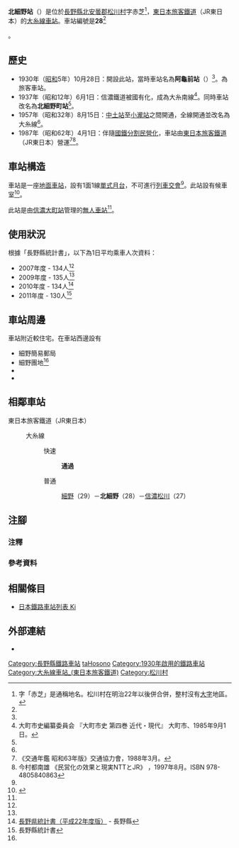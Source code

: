 {{NoteTA
|T=zh-hans:北细野站;zh-hk:北細野站;zh-tw:北細野車站;
|1=zh-hans:北细野站;zh-hk:北細野站;zh-tw:北細野車站;
}}
{{Infobox station
|公司色 = green
|站名 = 北細野*
|圖片 = Kita-Hosono stn.jpg
|圖片說明 = 月台
|日文原名 = 北細野
|平假名 = きたほその
|羅馬拼音 = Kita-Hosono
|副站名 = 
|電報略號 = キホ<ref name="nagano-zeneki">{{Cite book|author=信濃毎日新聞社出版部 |title=長野県鉄道全駅 増補改訂版 |publisher=信濃毎日新聞社 |date=2011-07-24 |isbn=9784784071647 |page=105|language=ja}}</ref>
|所在地 = {{JPN}}[[長野縣|長野縣]][[北安曇郡|北安曇郡]][[松川村|松川村]]字赤芝<ref name="nagano-zeneki"/>
|座標 = {{coord|36|24|22.82|N|137|51|45.89|E|type:railwaystation_region:JP-24|display=inline,title}}
|車站構造 = [[地面車站|地面車站]]
|月台配置 = 1面1線<ref name="nagano-zeneki"/>
|啟用年月日 = 1930年（[[昭和|昭和]]5年）10月28日<ref name="chikuma-matsumoto-shiojiri-history-3-2-modern-1965">《東筑摩郡松本市塩尻市誌 第三巻 現代下》 東筑摩郡，松本市，鹽尻市鄉土資料編纂會，1965年。</ref>
|廢站年月日 = 
|乘客人數 = 130<ref name=":0" />
|上下車人次 = 
|統計年度 = 2011
|轉車 = 
|全寬備註 = [[無人車站|無人車站]]<ref name="nagano-zeneki"/><br/>* 在1937年前，此站曾名為阿龜前站<ref name="chikuma-matsumoto-shiojiri-history-3-2-modern-1965" />。<br/>海拔：587.9米<ref name="nagano-zeneki"/>
|adjacent = {{Adjacent stations|system=東日本旅客鐵道|line=大糸線|left=細野|right=信濃松川|note-left=29<br>1.0km|note-mid=28<ref name="press/161207" /><br>距離[[松本站|松本]]23.8km|note-right=27<br>2.2km}}
}}
'''北細野站'''（{{jpn|j=北細野駅|hg=きたほそのえき|rm=Kita-Hosono eki|f=y}}）是位於[[長野縣|長野縣]][[北安曇郡|北安曇郡]][[松川村|松川村]]字赤芝<ref group="注釋">字「赤芝」是通稱地名。松川村在明治22年以後併合併，整村沒有[[大字|大字]]地區。</ref>，[[東日本旅客鐵道|東日本旅客鐵道]]（JR東日本）的[[大糸線|大糸線]][[鐵路車站|車站]]。車站編號是'''28'''<ref name="press/161207">{{Cite press release|url=https://www.jreast.co.jp/nagano/pdf/161207.pdf|title=大糸線に「駅ナンバー」を導入します|format=PDF|publisher=東日本旅客鉄道長野支社|date=2016-12-07|accessdate=2016-12-08|archiveurl=https://web.archive.org/web/20161208081159/https://www.jreast.co.jp/nagano/pdf/161207.pdf|archivedate=2016-12-08|language=ja}}</ref>。

== 歷史 ==
* 1930年（[[昭和|昭和]]5年）10月28日：{{Translink|ja|信濃鉄道|信濃鐵道 (第一代)|信濃鐵道}}開設此站，當時車站名為'''阿龜前站'''（{{jpn|j=おかめ前駅}}）<ref name="chikuma-matsumoto-shiojiri-history-3-2-modern-1965" />。為旅客車站。
* 1937年（昭和12年）6月1日：信濃鐵道被國有化，成為大糸南線<ref name="omachi-city-history-modern-1985-9-1">大町市史編纂委員会 『大町市史 第四巻 近代・現代』 大町市、1985年9月1日。</ref>。同時車站改名為'''北細野町站'''<ref name="chikuma-matsumoto-shiojiri-history-3-2-modern-1965" />。
* 1957年（昭和32年）8月15日：[[中土站|中土站]]至[[小瀧站|小瀧站]]之間開通，全線開通並改名為大糸線<ref name="chikuma-matsumoto-shiojiri-history-3-2-modern-1965" />。
* 1987年（昭和62年）4月1日：伴隨[[國鐵分割民營化|國鐵分割民營化]]，車站由[[東日本旅客鐵道|東日本旅客鐵道]]（JR東日本）營運<ref name="trafic-yearbook-1988">《交通年鑑 昭和63年版》交通協力會，1988年3月。</ref><ref name="privatization-ntt-jr-1997-8">今村都南雄 《民営化の效果と現実NTTとJR》 {{Translink|ja|中央法規出版}}，1997年8月。ISBN 978-4805840863</ref>。

== 車站構造 ==
車站是一座[[地面車站|地面車站]]，設有1面1線[[單式月台|單式月台]]，不可進行[[列車交會|列車交會]]<ref name="nagano-zeneki"/>。此站設有候車室<ref name="zeneki36">{{Cite book|title =週刊 JR全駅・全車両基地 |publisher = {{Translink|ja|朝日新聞出版}} |series=週刊朝日百科 |volume  =36号 松本駅・穂高駅・姨捨駅ほか70駅 |date =2013-04-21|page =24 |language=ja}}</ref>。

此站是由[[信濃大町站|信濃大町站]]管理的[[無人車站|無人車站]]<ref name="nagano-zeneki"/>。

== 使用狀況 ==
根據「長野縣統計書」，以下為1日平均乘車人次資料：
* 2007年度 - 134人<ref name="nagano-zeneki"/>
* 2009年度 - 135人<ref name="nagano-zeneki"/>
* 2010年度 - 134人<ref>[http://www3.pref.nagano.lg.jp/tokei/1_tokeisho/h22_naganokentokeisho.pdf 長野県統計書（平成22年度版）] {{Wayback|url=http://www3.pref.nagano.lg.jp/tokei/1_tokeisho/h22_naganokentokeisho.pdf |date=20160305000151 }}{{ja icon}} - 長野縣</ref>
* 2011年度 - 130人<ref name=":0">長野縣統計書</ref>

== 車站周邊 ==
車站附近較住宅。在車站西邊設有{{Translink|ja|鈿女神社}}
* 細野簡易郵局
* 細野團地<ref name="nagano-zeneki"/>
* {{Translink|ja|高瀬川 (長野県)|高瀨川 (長野縣)|高瀨川}}
* {{Translink|ja|国道147号|國道147號}}

== 相鄰車站 ==
; 東日本旅客鐵道（JR東日本）
: {{Color|#9370db|■}}大糸線
:: {{Color|red|□}}快速
::: '''通過'''
:: {{Color|gray|■}}普通
::: [[細野站|細野]]（29）－'''北細野'''（28）－[[信濃松川站|信濃松川]]（27）
== 注腳 ==
=== 注釋 ===
{{Reflist|group="注釋"}}
=== 參考資料 ===
{{Reflist}}
== 相關條目 ==
{{commonscat|Kita-Hosono Station}}
* [[日本鐵路車站列表_Ki|日本鐵路車站列表 Ki]]
== 外部連結 ==
*{{外部連結/JR東日本車站|586|北細野}}{{ja icon}}
{{大糸線 (JR東日本)}}
{{DEFAULTSORT:Kita-Hosono}}
[[Category:長野縣鐵路車站|Category:長野縣鐵路車站]]
[[Category:日本鐵路車站_Ki|taHosono]]
[[Category:1930年啟用的鐵路車站|Category:1930年啟用的鐵路車站]]
[[Category:大糸線車站_(東日本旅客鐵道)|Category:大糸線車站_(東日本旅客鐵道)]]
[[Category:松川村|Category:松川村]]